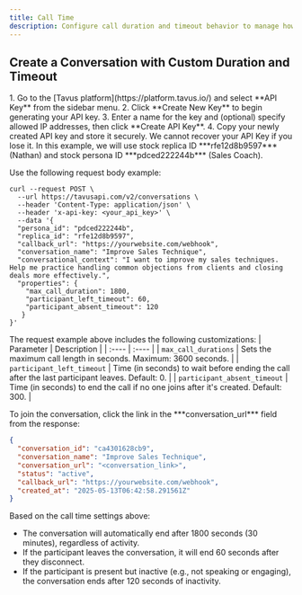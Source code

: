 ```yaml
---
title: Call Time
description: Configure call duration and timeout behavior to manage how and when a conversation ends.
---
```


## Create a Conversation with Custom Duration and Timeout
<Steps>
<Step title="Step 1: Get an API Key" titleSize="h3">
1. Go to the [Tavus platform](https://platform.tavus.io/) and select **API Key** from the sidebar menu.
2. Click **Create New Key** to begin generating your API key.
3. Enter a name for the key and (optional) specify allowed IP addresses, then click **Create API Key**.
4. Copy your newly created API key and store it securely.
<Warning>
We cannot recover your API Key if you lose it.
</Warning>
</Step>
<Step title="Step 2: Make your First Conversation" titleSize="h3">
<Note>
In this example, we will use stock replica ID ***rfe12d8b9597*** (Nathan) and stock persona ID ***pdced222244b*** (Sales Coach).
</Note>

Use the following request body example:
```shell cURL
curl --request POST \
  --url https://tavusapi.com/v2/conversations \
  --header 'Content-Type: application/json' \
  --header 'x-api-key: <your_api_key>' \
  --data '{
  "persona_id": "pdced222244b",
  "replica_id": "rfe12d8b9597",
  "callback_url": "https://yourwebsite.com/webhook",
  "conversation_name": "Improve Sales Technique",
  "conversational_context": "I want to improve my sales techniques. Help me practice handling common objections from clients and closing deals more effectively.",
  "properties": {
    "max_call_duration": 1800,
    "participant_left_timeout": 60,
    "participant_absent_timeout": 120
   }
}'

```
The request example above includes the following customizations:
| Parameter | Description |
| :---- | :---- |
| `max_call_durations` | Sets the maximum call length in seconds. Maximum: 3600 seconds. |
| `participant_left_timeout` | Time (in seconds) to wait before ending the call after the last participant leaves. Default: 0\. |
| `participant_absent_timeout` | Time (in seconds) to end the call if no one joins after it's created. Default: 300\. |

</Step>
<Step title="Step 3: Join the Conversation" titleSize="h3">
To join the conversation, click the link in the ***conversation_url*** field from the response:

```json
{
  "conversation_id": "ca4301628cb9",
  "conversation_name": "Improve Sales Technique",
  "conversation_url": "<conversation_link>",
  "status": "active",
  "callback_url": "https://yourwebsite.com/webhook",
  "created_at": "2025-05-13T06:42:58.291561Z"
}
```
Based on the call time settings above:
- The conversation will automatically end after 1800 seconds (30 minutes), regardless of activity.
- If the participant leaves the conversation, it will end 60 seconds after they disconnect.
- If the participant is present but inactive (e.g., not speaking or engaging), the conversation ends after 120 seconds of inactivity.
</Step>
</Steps>


